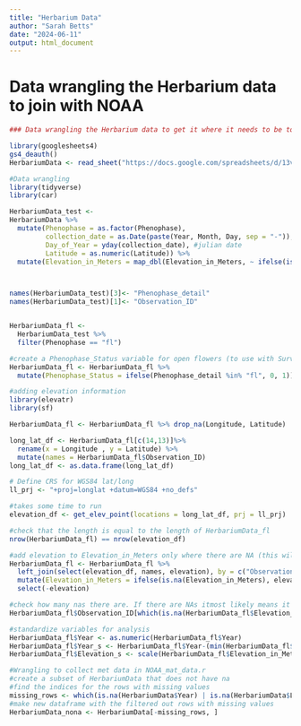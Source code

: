 ```yaml
---
title: "Herbarium Data"
author: "Sarah Betts"
date: "2024-06-11"
output: html_document
---
```

# Data wrangling the Herbarium data to join with NOAA

```r
### Data wrangling the Herbarium data to get it where it needs to be to be joined with NOAA

library(googlesheets4)
gs4_deauth()
HerbariumData <- read_sheet("https://docs.google.com/spreadsheets/d/13vqlJXSW35_sx9veANUHr0jn4caxJzPPwRhRyDKLGFo/edit#gid=0")

```


```r
#Data wrangling
library(tidyverse)
library(car)

HerbariumData_test <-
HerbariumData %>%
  mutate(Phenophase = as.factor(Phenophase),
         collection_date = as.Date(paste(Year, Month, Day, sep = "-")),
         Day_of_Year = yday(collection_date), #julian date
         Latitude = as.numeric(Latitude)) %>%
  mutate(Elevation_in_Meters = map_dbl(Elevation_in_Meters, ~ ifelse(is.null(.x), NA, as.numeric(.x))))



names(HerbariumData_test)[3]<- "Phenophase_detail"
names(HerbariumData_test)[1]<- "Observation_ID"


HerbariumData_fl <-
  HerbariumData_test %>%
  filter(Phenophase == "fl") 

#create a Phenophase_Status variable for open flowers (to use with Surv function)
HerbariumData_fl <- HerbariumData_fl %>%
  mutate(Phenophase_Status = ifelse(Phenophase_detail %in% "fl", 0, 1))

```



```r
#adding elevation information 
library(elevatr)
library(sf)

HerbariumData_fl <- HerbariumData_fl %>% drop_na(Longitude, Latitude)

long_lat_df <- HerbariumData_fl[c(14,13)]%>%
  rename(x = Longitude , y = Latitude) %>%
  mutate(names = HerbariumData_fl$Observation_ID)
long_lat_df <- as.data.frame(long_lat_df)

# Define CRS for WGS84 lat/long
ll_prj <- "+proj=longlat +datum=WGS84 +no_defs"

#takes some time to run
elevation_df <- get_elev_point(locations = long_lat_df, prj = ll_prj)

#check that the length is equal to the length of HerbariumData_fl
nrow(HerbariumData_fl) == nrow(elevation_df)

#add elevation to Elevation_in_Meters only where there are NA (this will not overwrite the original elevation)
HerbariumData_fl <- HerbariumData_fl %>%
  left_join(select(elevation_df, names, elevation), by = c("Observation_ID" = "names")) %>%  
  mutate(Elevation_in_Meters = ifelse(is.na(Elevation_in_Meters), elevation, Elevation_in_Meters)) %>%  
  select(-elevation)

#check how many nas there are. If there are NAs itmost likely means it is located not in America, so these are ones we need to find manually most likely
HerbariumData_fl$Observation_ID[which(is.na(HerbariumData_fl$Elevation_in_Meters))]
```

```r
#standardize variables for analysis 
HerbariumData_fl$Year <- as.numeric(HerbariumData_fl$Year)
HerbariumData_fl$Year_s <- HerbariumData_fl$Year-(min(HerbariumData_fl$Year, na.rm=T)+1)
HerbariumData_fl$Elevation_s <- scale(HerbariumData_fl$Elevation_in_Meters)
```


```r
#Wrangling to collect met data in NOAA_mat_data.r
#create a subset of HerbariumData that does not have na
#find the indices for the rows with missing values 
missing_rows <- which(is.na(HerbariumData$Year) | is.na(HerbariumData$Latitude) | is.na(HerbariumData$Longitude))
#make new dataframe with the filtered out rows with missing values
HerbariumData_nona <- HerbariumData[-missing_rows, ]
```


